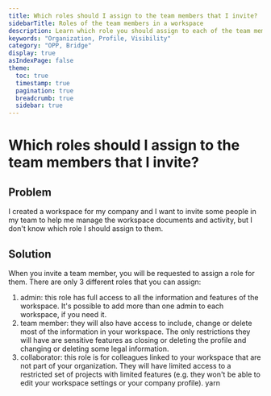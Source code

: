 ```yaml
---
title: Which roles should I assign to the team members that I invite?
sidebarTitle: Roles of the team members in a workspace
description: Learn which role you should assign to each of the team members you invite to join your company's workspace.
keywords: "Organization, Profile, Visibility"
category: "OPP, Bridge"
display: true
asIndexPage: false
theme: 
  toc: true
  timestamp: true
  pagination: true
  breadcrumb: true
  sidebar: true
---
```


# Which roles should I assign to the team members that I invite?

## Problem

I created a workspace for my company and I want to invite some people in my team to help me manage the workspace documents and activity, but I don't know which role I should assign to them.

## Solution

When you invite a team member, you will be requested to assign a role for them. There are only 3 different roles that you can assign:  

1. admin: this role has full access to all the information and features of the workspace. It's possible to add more than one admin to each workspace, if you need it. 
2. team member: they will also have access to include, change or delete most of the information in your workspace. The only restrictions they will have are sensitive features as closing or deleting the profile and changing or deleting some legal information. 
3. collaborator: this role is for colleagues linked to your workspace that are not part of your organization. They will have limited access to a restricted set of projects with limited features (e.g. they won't be able to edit your workspace settings or your company profile). 
yarn